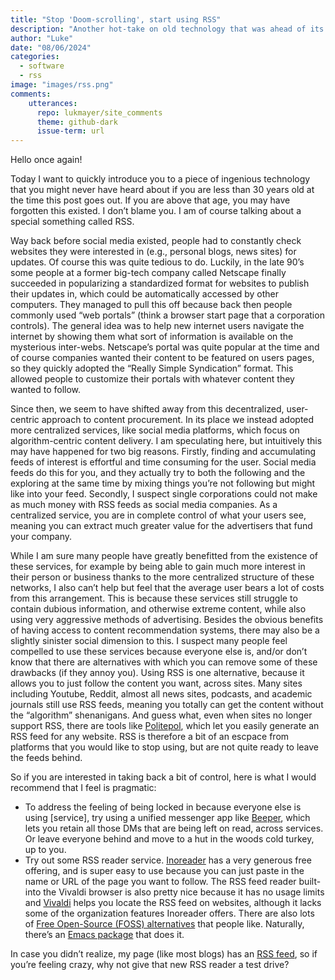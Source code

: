 ```yaml
---
title: "Stop 'Doom-scrolling', start using RSS"
description: "Another hot-take on old technology that was ahead of its time"
author: "Luke"
date: "08/06/2024"
categories:
  - software
  - rss
image: "images/rss.png"
comments:
    utterances:
      repo: lukmayer/site_comments
      theme: github-dark
      issue-term: url
---
```


Hello once again!

Today I want to quickly introduce you to a piece of ingenious technology that you might never have heard about if you are less than 30 years old at the time this post goes out. If you are above that age, you may have forgotten this existed. I don't blame you. I am of course talking about a special something called RSS.

Way back before social media existed, people had to constantly check websites they were interested in (e.g., personal blogs, news sites) for updates. Of course this was quite tedious to do. Luckily, in the late 90's some people at a former big-tech company called Netscape finally succeeded in popularizing a standardized format for websites to publish their updates in, which could be automatically accessed by other computers. They managed to pull this off because back then people commonly used "web portals" (think a browser start page that a corporation controls). The general idea was to help new internet users navigate the internet by showing them what sort of information is available on the mysterious inter-webs. Netscape's portal was quite popular at the time and of course companies wanted their content to be featured on users pages, so they quickly adopted the "Really Simple Syndication" format. This allowed people to customize their portals with whatever content they wanted to follow. 

Since then, we seem to have shifted away from this decentralized, user-centric approach to content procurement. In its place we instead adopted more centralized services, like social media platforms, which focus on algorithm-centric content delivery. I am speculating here, but intuitively this may have happened for two big reasons. Firstly,  finding and accumulating feeds of interest is effortful and time consuming for the user. Social media feeds do this for you, and they actually try to both the following and the exploring at the same time by mixing things you're not following but might like into your feed. Secondly, I suspect single corporations could not make as much money with RSS feeds as social media companies. As a centralized service, you are in complete control of what your users see, meaning you can extract much greater value for the advertisers that fund your company. 

While I am sure many people have greatly benefitted from the existence of these services, for example by being able to gain much more interest in their person or business thanks to the more centralized structure of these networks, I also can't help but feel that the average user bears a lot of costs from this arrangement. This is because these services still struggle to contain dubious information, and otherwise extreme content, while also using very aggressive methods of advertising. Besides the obvious benefits of having access to content recommendation systems, there may also be a slightly sinister social dimension to this. I suspect many people feel compelled to use these services because everyone else is, and/or don't know that there are alternatives with which you can remove some of these drawbacks (if they annoy you). Using RSS is one alternative, because it allows you to just follow the content you want, across sites. Many sites including Youtube, Reddit, almost all news sites, podcasts, and academic journals still use RSS feeds, meaning you totally can get the content without the "algorithm" shenanigans. And guess what, even when sites no longer support RSS, there are tools like [Politepol](https://politepol.com/en/), which let you easily generate an RSS feed for any website. RSS is therefore a bit of an escpace from platforms that you would like to stop using, but are not quite ready to leave the feeds behind.

So if you are interested in taking back a bit of control, here is what I would recommend that I feel is pragmatic:

- To address the feeling of being locked in because everyone else is using [service], try using a unified messenger app like [Beeper](https://www.beeper.com), which lets you retain all those DMs that are being left on read, across services. Or leave everyone behind and move to a hut in the woods cold turkey, up to you. 
- Try out some RSS reader service. [Inoreader](https://www.inoreader.com) has a very generous free offering, and is super easy to use because you can just paste in the name or URL of the page you want to follow. The RSS feed reader built-into the Vivaldi browser is also pretty nice because it has no usage limits and [Vivaldi](https://vivaldi.com) helps you locate the RSS feed on websites, although it lacks some of the organization features Inoreader offers. There are also lots of [Free Open-Source (FOSS) alternatives](https://alternativeto.net/software/inoreader/?license=opensource) that people like. Naturally, there's an [Emacs package](https://github.com/skeeto/elfeed) that does it.  

In case you didn't realize, my page (like most blogs) has an [RSS feed](https://lukmayer.github.io/blog_index.xml), so if you're feeling crazy, why not give that new RSS reader a test drive?




